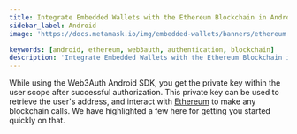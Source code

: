 ```yaml
---
title: Integrate Embedded Wallets with the Ethereum Blockchain in Android
sidebar_label: Android
image: 'https://docs.metamask.io/img/embedded-wallets/banners/ethereum.png'

keywords: [android, ethereum, web3auth, authentication, blockchain]
description: 'Integrate Embedded Wallets with the Ethereum Blockchain in Android | Embedded Wallets'
---
```



<SEO
  title="Integrate Embedded Wallets with the Ethereum Blockchain in Android"
  description="Integrate Embedded Wallets with the Ethereum Blockchain in Android | Embedded Wallets"
  image="https://docs.metamask.io/img/embedded-wallets/banners/ethereum.png"
  slug="/embedded-wallets/connect-blockchain/evm/ethereum/android"
/>

While using the Web3Auth Android SDK, you get the private key within the user scope after successful authorization. This private key can be used to retrieve the user's address, and interact with [Ethereum](https://ethereum.org/) to make any blockchain calls. We have highlighted a few here for getting you started quickly on that.

<EVMInteraction />
